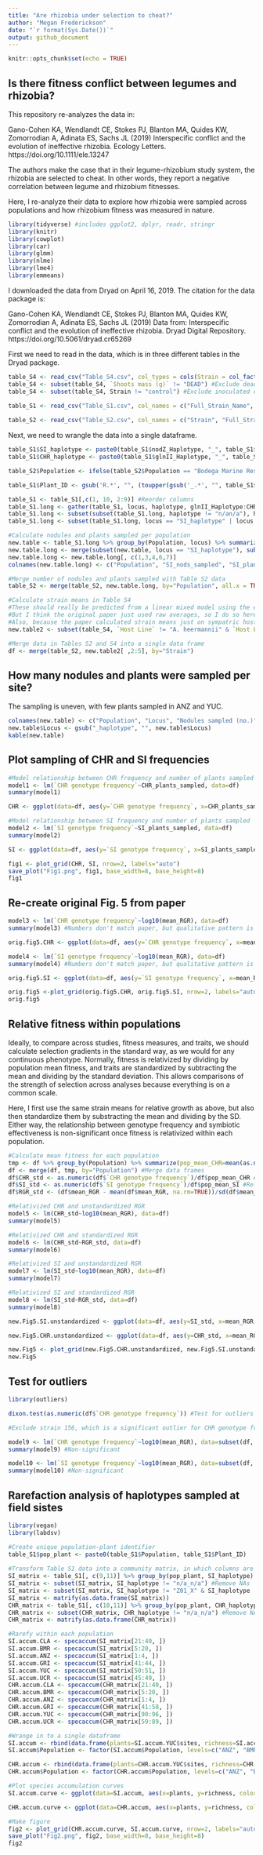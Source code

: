 ```yaml
---
title: "Are rhizobia under selection to cheat?"
author: "Megan Frederickson"
date: "`r format(Sys.Date())`"
output: github_document
---
```


```r
knitr::opts_chunk$set(echo = TRUE)
```

## Is there fitness conflict between legumes and rhizobia?

This repository re-analyzes the data in: 

Gano-Cohen KA, Wendlandt CE, Stokes PJ, Blanton MA, Quides KW, Zomorrodian A, Adinata ES, Sachs JL (2019) Interspecific conflict and the evolution of ineffective rhizobia. Ecology Letters. https://doi.org/10.1111/ele.13247

The authors make the case that in their legume-rhizobium study system, the rhizobia are selected to cheat. In other words, they report a negative correlation between legume and rhizobium fitnesses.

Here, I re-analyze their data to explore how rhizobia were sampled across populations and how rhizobium fitness was measured in nature.

```r

library(tidyverse) #includes ggplot2, dplyr, readr, stringr
library(knitr)
library(cowplot)
library(car)
library(glmm)
library(nlme)
library(lme4)
library(emmeans)


```

I downloaded the data from Dryad on April 16, 2019. The citation for the data package is:

Gano-Cohen KA, Wendlandt CE, Stokes PJ, Blanton MA, Quides KW, Zomorrodian A, Adinata ES, Sachs JL (2019) Data from: Interspecific conflict and the evolution of ineffective rhizobia. Dryad Digital Repository. https://doi.org/10.5061/dryad.cr65269

First we need to read in the data, which is in three different tables in the Dryad package.

```r

table_S4 <- read_csv("Table_S4.csv", col_types = cols(Strain = col_factor(levels = c("132", "133", "134", "135", "136", "137", "138", "139", "140", "141", "142", "143", "144", "145", "146", "147", "148", "149", "150", "151", "152", "153", "154", "155", "156", "157", "158", "159", "160", "161", "control")), `Host Line` = col_factor(levels = c("BMR01.03", "BMR07.03", "UnH: Cla12.04", "UnL: Anz13.04", "A. heermannii", "Gri01.01", "Gri01.13", "Cla10.01", "Cla01.04", "UCR02.07", "UCR09.05", "Yuc02.07", "Yuc02.01", "Anz11.01", "Anz10.01")), Block = col_factor(levels = c("1", "2", "3", "4", "5")), `CHR local abundance` = col_number(), `Mean individual  nodule biomass (mg)` = col_number(), `Mineral N (ppm)` = col_number(), `Plant #` = col_number(), Population = col_factor(levels = c("ANZ",  "BMR", "CLA", "GRI", "UCR", "YUC")), `Relative Growth` = col_number(), `Roots mass (g)` = col_number(), `Shoots mass (g)` = col_number(), `Total N (%)` = col_number(), `Total nodules` = col_number()))
table_S4 <- subset(table_S4, `Shoots mass (g)` != "DEAD") #Exclude dead plants
table_S4 <- subset(table_S4, Strain != "control") #Exclude inoculated controls
  
table_S1 <- read_csv("Table_S1.csv", col_names = c("Full_Strain_Name", "Year", "Population", "glnII_Haplotype", "recA_Haplotype", "nodZ_Haplotype",  "nolL_Haplotype"), col_types = cols(Year = col_number(), Population = col_factor(levels = c("ANZ",  "BMR", "CLA", "GRI", "UCR", "YUC"))), skip = 1)

table_S2 <- read_csv("Table_S2.csv", col_names = c("Strain", "Full_Strain_Name", "Population", "Latitude", "Longitude", "glnII_Haplotype", "glnII_Accession", "recA_Haplotype", "recA_Accession", "nodZ_Haplotype", "nodZ_Accession", "nolL_Haplotype", "nolL_Accession", "CHR_Haplotype", "CHR genotype frequency" , "SI_haplotye", "SI genotype frequency"), col_types = cols(Strain = col_factor(levels = c("132", "133", "134", "135", "136", "137", "138", "139", "140", "141", "142", "143", "144", "145", "146", "147", "148", "149", "150", "151", "152", "153", "154", "155", "156", "157", "158", "159", "160", "161")), `CHR genotype frequency` = col_number(), `SI genotype frequency` = col_number(), Population = col_factor(levels = c("Bodega Marine Reserve", "Griffith Park", "Robert J. Bernard Biological Field Station", "University of California Riverside", "Burns Pinon Ridge Reserve", "Anza Borrego Desert State Park"))), skip = 2)

```

Next, we need to wrangle the data into a single dataframe.

```r

table_S1$SI_haplotype <- paste0(table_S1$nodZ_Haplotype, "_", table_S1$nolL_Haplotype) #Concatenate SI haplotypes, as per paper
table_S1$CHR_haplotype <- paste0(table_S1$glnII_Haplotype, "_", table_S1$recA_Haplotype) #Concatenate CHR haplotypes, as per paper

table_S2$Population <- ifelse(table_S2$Population == "Bodega Marine Reserve", "BMR", ifelse(table_S2$Population == "Griffith Park", "GRI", ifelse(table_S2$Population == "Robert J. Bernard Biological Field Station", "CLA", ifelse(table_S2$Population == "University of California Riverside", "UCR", ifelse(table_S2$Population == "Anza Borrego Desert State Park", "ANZ", "YUC"))))) #Abbreviate Table_S2 population names

table_S1$Plant_ID <- gsub('R.*', "", (toupper(gsub('_.*', "", table_S1$Full_Strain_Name)))) #Make a column of unique plant ids

table_S1 <- table_S1[,c(1, 10, 2:9)] #Reorder columns
table_S1.long <- gather(table_S1, locus, haplotype, glnII_Haplotype:CHR_haplotype, factor_key=TRUE) #Make wide data into long format
table_S1.long <- subset(subset(table_S1.long, haplotype != "n/an/a"), haplotype != "n/a_n/a")  #Remove NAs
table_S1.long <- subset(table_S1.long, locus == "SI_haplotype" | locus == "CHR_haplotype") #Subset to just CHR and SI haplotypes

#Calculate nodules and plants sampled per population
new.table <- table_S1.long %>% group_by(Population, locus) %>% summarize(total_nods_sampled=n(), total_plants_sampled=length(unique(Plant_ID)))
new.table.long <- merge(subset(new.table, locus == "SI_haplotype"), subset(new.table, locus == "CHR_haplotype"), by="Population") #Make wide data long
new.table.long <- new.table.long[, c(1,3,4,6,7)]
colnames(new.table.long) <- c("Population", "SI_nods_sampled", "SI_plants_sampled", "CHR_nods_sampled", "CHR_plants_sampled")

#Merge number of nodules and plants sampled with Table S2 data
table_S2 <- merge(table_S2, new.table.long, by="Population", all.x = TRUE)

#Calculate strain means in Table S4
#These should really be predicted from a linear mixed model using the emmeans package
#But I think the original paper just used raw averages, so I do so here too
#Also, because the paper calculated strain means just on sympatric host lines, I do the same here
new.table2 <- subset(table_S4, `Host Line` != "A. heermannii" & `Host Line` != "UnH: Cla12.04" & `Host Line` != "UnL: Anz13.04") %>% group_by(Population, Strain) %>% summarize(mean_RGR = mean(`Relative Growth`, na.rm=TRUE), mean_total_nodules = mean(`Total nodules`, na.rm=TRUE), mean_nodule_mass = mean(`Mean individual  nodule biomass (mg)`, na.rm=TRUE))

#Merge data in Tables S2 and S4 into a single data frame
df <- merge(table_S2, new.table2[ ,2:5], by="Strain")

```

## How many nodules and plants were sampled per site?
The sampling is uneven, with few plants sampled in ANZ and YUC.

```r
colnames(new.table) <- c("Population", "Locus", "Nodules sampled (no.)", "Plants sampled (no.)")
new.table$Locus <- gsub("_haplotype", "", new.table$Locus)
kable(new.table)
```

## Plot sampling of CHR and SI frequencies 

```r

#Model relationship between CHR frequency and number of plants sampled
model1 <- lm(`CHR genotype frequency`~CHR_plants_sampled, data=df)
summary(model1)

CHR <- ggplot(data=df, aes(y=`CHR genotype frequency`, x=CHR_plants_sampled, color=Population))+geom_point()+ geom_smooth(method="lm", se=FALSE, color=1)+xlab("Plants sampled (no.)")+ylab("CHR genotype frequency")+geom_text(aes(label=Strain),hjust=0, vjust=0, size=2.5, nudge_x = 0.05, check_overlap=TRUE)

#Model relationship between SI frequency and number of plants sampled
model2 <- lm(`SI genotype frequency`~SI_plants_sampled, data=df)
summary(model2)

SI <- ggplot(data=df, aes(y=`SI genotype frequency`, x=SI_plants_sampled, color=Population)) +geom_smooth(method="lm", se=FALSE, color=1)+geom_point()+xlab("Plants sampled (no.)")+ylab("SI genotype frequency")+geom_text(aes(label=Strain),hjust=0, vjust=0, size=2.5, nudge_x = 0.05, check_overlap=TRUE)

fig1 <- plot_grid(CHR, SI, nrow=2, labels="auto")
save_plot("Fig1.png", fig1, base_width=8, base_height=8)
fig1

```

## Re-create original Fig. 5 from paper

```r

model3 <- lm(`CHR genotype frequency`~log10(mean_RGR), data=df)
summary(model3) #Numbers don't match paper, but qualitative pattern is the same

orig.fig5.CHR <- ggplot(data=df, aes(y=`CHR genotype frequency`, x=mean_RGR, color=Population))+geom_smooth(method="lm", se=FALSE, color=1)+geom_point()+xlab("Symbiotic effectiveness")+ylab("CHR genotype frequency")+scale_x_log10()+geom_text(aes(label=Strain),hjust=0, vjust=0, size=2.5, nudge_x = 0.05, check_overlap=TRUE)

model4 <- lm(`SI genotype frequency`~log10(mean_RGR), data=df)
summary(model4) #Numbers don't match paper, but qualitative pattern is the same

orig.fig5.SI <- ggplot(data=df, aes(y=`SI genotype frequency`, x=mean_RGR, color=Population)) +geom_smooth(method="lm", se=FALSE, color=1)+geom_point()+xlab("Symbiotic effectiveness")+ylab("SI genotype frequency")+scale_x_log10()+ geom_text(aes(label=Strain),hjust=0, vjust=0, size=2.5, nudge_x = 0.05, check_overlap=TRUE)

orig.fig5 <-plot_grid(orig.fig5.CHR, orig.fig5.SI, nrow=2, labels="auto")
orig.fig5

```

## Relative fitness within populations 

Ideally, to compare across studies, fitness measures, and traits, we should calculate selection gradients in the standard way, as we would for any continuous phenotype. Normally, fitness is relativized by dividing by population mean fitness, and traits are standardized by subtracting the mean and dividing by the standard deviation. This allows comparisons of the strength of selection across analyses because everything is on a common scale. 

Here, I first use the same strain means for relative growth as above, but also then standardize them by substracting the mean and dividing by the SD. Either way, the relationship between genotype frequency and symbiotic effectiveness is non-significant once fitness is relativized within each population.

```r

#Calculate mean fitness for each population
tmp <- df %>% group_by(Population) %>% summarize(pop_mean_CHR=mean(as.numeric(`CHR genotype frequency`), na.rm=TRUE), pop_mean_SI=mean(as.numeric(`SI genotype frequency`), na.rm=TRUE))
df <- merge(df, tmp, by="Population") #Merge data frames
df$CHR_std <- as.numeric(df$`CHR genotype frequency`)/df$pop_mean_CHR #Relative fitness within each population
df$SI_std <- as.numeric(df$`SI genotype frequency`)/df$pop_mean_SI #Relative fitness within each population
df$RGR_std <- (df$mean_RGR - mean(df$mean_RGR, na.rm=TRUE))/sd(df$mean_RGR, na.rm=TRUE) #Standardize trait by subtracting the mean and dividing by the standard deviation

#Relativized CHR and unstandardized RGR
model5 <- lm(CHR_std~log10(mean_RGR), data=df)
summary(model5)

#Relativized CHR and standardized RGR
model6 <- lm(CHR_std~RGR_std, data=df)
summary(model6)

#Relativized SI and unstandardized RGR
model7 <- lm(SI_std~log10(mean_RGR), data=df) 
summary(model7)

#Relativized SI and standardized RGR
model8 <- lm(SI_std~RGR_std, data=df) 
summary(model8)

new.Fig5.SI.unstandardized <- ggplot(data=df, aes(y=SI_std, x=mean_RGR, color=Population))+geom_point()+geom_smooth(method="lm", se=FALSE, linetype="dashed", color=1)+geom_text(aes(label=Strain),hjust=0, vjust=0, size=3)+ ylab("SI genotype frequency")+  xlab("Symbiotic effectiveness")+scale_x_log10()

new.Fig5.CHR.unstandardized <- ggplot(data=df, aes(y=CHR_std, x=mean_RGR, color=Population))+ geom_point()+geom_smooth(method="lm", se=FALSE, linetype="dashed", color=1)+geom_text(aes(label=Strain),hjust=0, vjust=0, size=3)+ylab("CHR genotype frequency")+xlab("Symbiotic effectiveness")+scale_x_log10()

new.Fig5 <- plot_grid(new.Fig5.CHR.unstandardized, new.Fig5.SI.unstandardized, nrow=2, labels="auto")
new.Fig5

```

## Test for outliers

```r

library(outliers)

dixon.test(as.numeric(df$`CHR genotype frequency`)) #Test for outliers in CHR genotype frequency 

#Exclude strain 156, which is a significant outlier for CHR genotype frequency and the same SI haplotype as 155

model9 <- lm(`CHR genotype frequency`~log10(mean_RGR), data=subset(df, Strain != "156"))
summary(model9) #Non-significant

model10 <- lm(`SI genotype frequency`~log10(mean_RGR), data=subset(df, Strain != "156"))
summary(model10) #Non-significant
```

## Rarefaction analysis of haplotypes sampled at field sistes

```r

library(vegan)
library(labdsv)

#Create unique population-plant identifier
table_S1$pop_plant <- paste0(table_S1$Population, table_S1$Plant_ID)
  
#Transform Table S1 data into a community matrix, in which columns are SI or CHR haplotypes and rows are plants
SI_matrix <- table_S1[, c(9,11)] %>% group_by(pop_plant, SI_haplotype) %>% count(SI_haplotype)
SI_matrix <- subset(SI_matrix, SI_haplotype != "n/a_n/a") #Remove NAs
SI_matrix <- subset(SI_matrix, SI_haplotype != "Z01_X" & SI_haplotype != "Z13_X") #Remove Xs 
SI_matrix <- matrify(as.data.frame(SI_matrix))
CHR_matrix <- table_S1[, c(10,11)] %>% group_by(pop_plant, CHR_haplotype) %>% count(CHR_haplotype)
CHR_matrix <- subset(CHR_matrix, CHR_haplotype != "n/a_n/a") #Remove NAs
CHR_matrix <- matrify(as.data.frame(CHR_matrix))

#Rarefy within each population
SI.accum.CLA <- specaccum(SI_matrix[21:40, ])
SI.accum.BMR <- specaccum(SI_matrix[5:20, ])
SI.accum.ANZ <- specaccum(SI_matrix[1:4, ]) 
SI.accum.GRI <- specaccum(SI_matrix[41:44, ])
SI.accum.YUC <- specaccum(SI_matrix[50:51, ])
SI.accum.UCR <- specaccum(SI_matrix[45:49, ])
CHR.accum.CLA <- specaccum(CHR_matrix[21:40, ])
CHR.accum.BMR <- specaccum(CHR_matrix[5:20, ])
CHR.accum.ANZ <- specaccum(CHR_matrix[1:4, ]) 
CHR.accum.GRI <- specaccum(CHR_matrix[41:58, ])
CHR.accum.YUC <- specaccum(CHR_matrix[90:96, ])
CHR.accum.UCR <- specaccum(CHR_matrix[59:89, ])

#Wrange in to a single dataframe
SI.accum <- rbind(data.frame(plants=SI.accum.YUC$sites, richness=SI.accum.YUC$richness, SD=SI.accum.YUC$sd, Population="YUC"), data.frame(plants=SI.accum.UCR$sites, richness=SI.accum.UCR$richness, SD=SI.accum.UCR$sd, Population="UCR"), data.frame(plants=SI.accum.GRI$sites, richness=SI.accum.GRI$richness, SD=SI.accum.GRI$sd, Population="GRI"), data.frame(plants=SI.accum.ANZ$sites, richness=SI.accum.ANZ$richness, SD=SI.accum.ANZ$sd, Population="ANZ"), data.frame(plants=SI.accum.BMR$sites, richness=SI.accum.BMR$richness, SD=SI.accum.BMR$sd, Population="BMR"), data.frame(plants=SI.accum.CLA$sites, richness=SI.accum.CLA$richness, SD=SI.accum.CLA$sd, Population="CLA"))
SI.accum$Population <- factor(SI.accum$Population, levels=c("ANZ", "BMR", "CLA", "GRI", "UCR", "YUC"))

CHR.accum <- rbind(data.frame(plants=CHR.accum.YUC$sites, richness=CHR.accum.YUC$richness, SD=CHR.accum.YUC$sd, Population="YUC"), data.frame(plants=CHR.accum.UCR$sites, richness=CHR.accum.UCR$richness, SD=CHR.accum.UCR$sd, Population="UCR"), data.frame(plants=CHR.accum.GRI$sites, richness=CHR.accum.GRI$richness, SD=CHR.accum.GRI$sd, Population="GRI"), data.frame(plants=CHR.accum.ANZ$sites, richness=CHR.accum.ANZ$richness, SD=CHR.accum.ANZ$sd, Population="ANZ"), data.frame(plants=CHR.accum.BMR$sites, richness=CHR.accum.BMR$richness, SD=CHR.accum.BMR$sd, Population="BMR"), data.frame(plants=CHR.accum.CLA$sites, richness=CHR.accum.CLA$richness, SD=CHR.accum.CLA$sd, Population="CLA"))
CHR.accum$Population <- factor(CHR.accum$Population, levels=c("ANZ", "BMR", "CLA", "GRI", "UCR", "YUC"))

#Plot species accumulation curves
SI.accum.curve <- ggplot(data=SI.accum, aes(x=plants, y=richness, color=Population))+geom_point()+geom_line()+geom_errorbar(aes(x=plants, ymin=richness-SD, ymax=richness+SD), alpha=0.5, width=0.1)+xlab("Plants sampled (no.)")+ylab("Unique SI genotypes (no.)")

CHR.accum.curve <- ggplot(data=CHR.accum, aes(x=plants, y=richness, color=Population))+geom_point()+geom_line()+geom_errorbar(aes(x=plants, ymin=richness-SD, ymax=richness+SD), alpha=0.5, width=0.1)+xlab("Plants sampled (no.)")+ylab("Unique CHR genotypes (no.)")

#Make figure
fig2 <- plot_grid(CHR.accum.curve, SI.accum.curve, nrow=2, labels="auto")
save_plot("Fig2.png", fig2, base_width=8, base_height=8)
fig2
 
```

